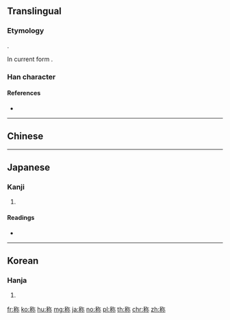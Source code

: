 {{character info/new}}
{{also|稱}}
==Translingual==

===Etymology===
{{Han simp|稱|f=爯|t=尔}}.

In current form {{Han compound|禾|t1=rice|尔|ls=psc|c1=s|c2=p}}.

===Han character===
{{Han char|rn=115|rad=禾|as=05|sn=10|four=|canj=HDNF|ids=⿰禾尔}}

====References====
* {{Han ref|kx=0852.101|dkj=25016|dj=1276.140|hdz=42601.040|uh=79F0|ud=31216}}

----

==Chinese==
{{zh-see|稱}}

----

==Japanese==

===Kanji===
{{ja-kanji|grade=c|rs=禾05|style=s|kyu=稱}}

# {{defn|lang=ja|sort=禾05}}

====Readings====
* {{ja-readings|goon=[[しょう]] (shō)|kanon=[[しょう]] (shō)|kun=[[はかる]] (hakaru), [[となえる]] (tonaeru), [[たたえる]] (tataeru), [[あげる]] (ageru)}}

----

==Korean==

===Hanja===
{{ko-hanja|hangeul=칭|eumhun=|rv=ching|mr=ch'ing|y=ching}}

# {{defn|lang=ko|sort=禾05}}

[[fr:称]]
[[ko:称]]
[[hu:称]]
[[mg:称]]
[[ja:称]]
[[no:称]]
[[pl:称]]
[[th:称]]
[[chr:称]]
[[zh:称]]